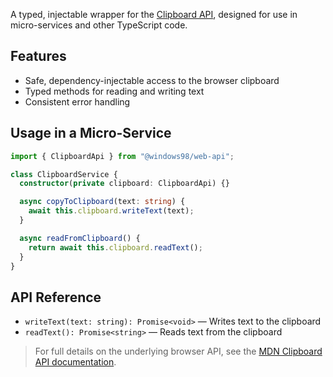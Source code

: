 
<Meta title="Workspaces/Web API/APIs/ClipboardApi" />

<Title>🔧 ClipboardApi</Title>

A typed, injectable wrapper for the [Clipboard API](https://developer.mozilla.org/en-US/docs/Web/API/Clipboard_API), designed for use in micro-services and other TypeScript code.

## Features
- Safe, dependency-injectable access to the browser clipboard
- Typed methods for reading and writing text
- Consistent error handling

## Usage in a Micro-Service

```ts
import { ClipboardApi } from "@windows98/web-api";

class ClipboardService {
  constructor(private clipboard: ClipboardApi) {}

  async copyToClipboard(text: string) {
    await this.clipboard.writeText(text);
  }

  async readFromClipboard() {
    return await this.clipboard.readText();
  }
}
```

## API Reference

- `writeText(text: string): Promise<void>` — Writes text to the clipboard
- `readText(): Promise<string>` — Reads text from the clipboard

> For full details on the underlying browser API, see the [MDN Clipboard API documentation](https://developer.mozilla.org/en-US/docs/Web/API/Clipboard_API).
